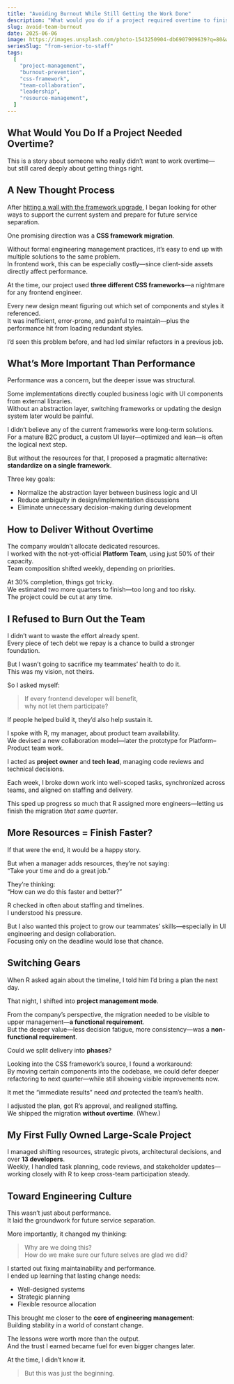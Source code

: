 ```yaml
---
title: "Avoiding Burnout While Still Getting the Work Done"
description: "What would you do if a project required overtime to finish?"
slug: avoid-team-burnout
date: 2025-06-06
image: https://images.unsplash.com/photo-1543250904-db6907909639?q=80&w=2070&auto=format&fit=crop&ixlib=rb-4.1.0&ixid=M3wxMjA3fDB8MHxwaG90by1wYWdlfHx8fGVufDB8fHx8fA%3D%3D
seriesSlug: "from-senior-to-staff"
tags:
  [
    "project-management",
    "burnout-prevention",
    "css-framework",
    "team-collaboration",
    "leadership",
    "resource-management",
  ]
---
```


## What Would You Do If a Project Needed Overtime?

This is a story about someone who really didn’t want to work overtime—  
but still cared deeply about getting things right.


## A New Thought Process

After [hitting a wall with the framework upgrade](/en/posts/turn-frustration-into-team-alignment), I began looking for other ways to support the current system and prepare for future service separation.

One promising direction was a **CSS framework migration**.

Without formal engineering management practices, it’s easy to end up with multiple solutions to the same problem.  
In frontend work, this can be especially costly—since client-side assets directly affect performance.

At the time, our project used **three different CSS frameworks**—a nightmare for any frontend engineer.

Every new design meant figuring out which set of components and styles it referenced.  
It was inefficient, error-prone, and painful to maintain—plus the performance hit from loading redundant styles.

I’d seen this problem before, and had led similar refactors in a previous job.


## What’s More Important Than Performance

Performance was a concern, but the deeper issue was structural.

Some implementations directly coupled business logic with UI components from external libraries.  
Without an abstraction layer, switching frameworks or updating the design system later would be painful.

I didn’t believe any of the current frameworks were long-term solutions.  
For a mature B2C product, a custom UI layer—optimized and lean—is often the logical next step.

But without the resources for that, I proposed a pragmatic alternative: **standardize on a single framework**.

Three key goals:

- Normalize the abstraction layer between business logic and UI  
- Reduce ambiguity in design/implementation discussions  
- Eliminate unnecessary decision-making during development  


## How to Deliver Without Overtime

The company wouldn’t allocate dedicated resources.  
I worked with the not-yet-official **Platform Team**, using just 50% of their capacity.  
Team composition shifted weekly, depending on priorities.

At 30% completion, things got tricky.  
We estimated two more quarters to finish—too long and too risky.  
The project could be cut at any time.

## I Refused to Burn Out the Team

I didn’t want to waste the effort already spent.  
Every piece of tech debt we repay is a chance to build a stronger foundation.

But I wasn’t going to sacrifice my teammates’ health to do it.  
This was my vision, not theirs.

So I asked myself:

> If every frontend developer will benefit,  
> why not let them participate?

If people helped build it, they’d also help sustain it.

I spoke with R, my manager, about product team availability.  
We devised a new collaboration model—later the prototype for Platform–Product team work.

I acted as **project owner** and **tech lead**, managing code reviews and technical decisions.

Each week, I broke down work into well-scoped tasks, synchronized across teams, and aligned on staffing and delivery.

This sped up progress so much that R assigned more engineers—letting us finish the migration *that same quarter*.


## More Resources = Finish Faster?

If that were the end, it would be a happy story.

But when a manager adds resources, they’re not saying:  
“Take your time and do a great job.”

They’re thinking:  
“How can we do this faster and better?”

R checked in often about staffing and timelines.  
I understood his pressure.

But I also wanted this project to grow our teammates’ skills—especially in UI engineering and design collaboration.  
Focusing only on the deadline would lose that chance.


## Switching Gears

When R asked again about the timeline, I told him I’d bring a plan the next day.

That night, I shifted into **project management mode**.

From the company’s perspective, the migration needed to be visible to upper management—**a functional requirement**.  
But the deeper value—less decision fatigue, more consistency—was a **non-functional requirement**.

Could we split delivery into **phases**?

Looking into the CSS framework’s source, I found a workaround:  
By moving certain components into the codebase, we could defer deeper refactoring to next quarter—while still showing visible improvements now.

It met the “immediate results” need *and* protected the team’s health.

I adjusted the plan, got R’s approval, and realigned staffing.  
We shipped the migration **without overtime**. (Whew.)


## My First Fully Owned Large-Scale Project

I managed shifting resources, strategic pivots, architectural decisions, and over **13 developers**.  
Weekly, I handled task planning, code reviews, and stakeholder updates—working closely with R to keep cross-team participation steady.


## Toward Engineering Culture

This wasn’t just about performance.  
It laid the groundwork for future service separation.

More importantly, it changed my thinking:

> Why are we doing this?  
> How do we make sure our future selves are glad we did?

I started out fixing maintainability and performance.  
I ended up learning that lasting change needs:

- Well-designed systems  
- Strategic planning  
- Flexible resource allocation  

This brought me closer to the **core of engineering management**:  
Building stability in a world of constant change.

The lessons were worth more than the output.  
And the trust I earned became fuel for even bigger changes later.

At the time, I didn’t know it.

> But this was just the beginning.
